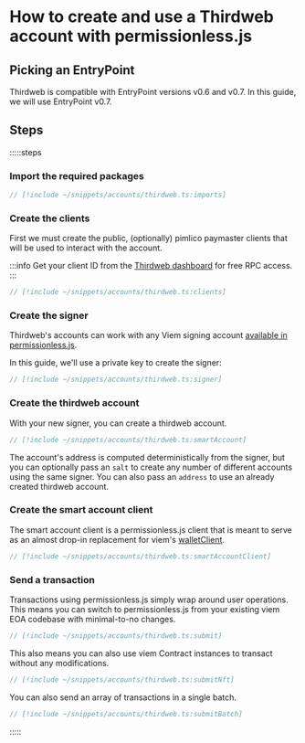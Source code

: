 
<VersionWarning version="0.2" />

# How to create and use a Thirdweb account with permissionless.js

## Picking an EntryPoint

Thirdweb is compatible with EntryPoint versions v0.6 and v0.7. In this guide, we will use EntryPoint v0.7.

## Steps

:::::steps

### Import the required packages

```ts
// [!include ~/snippets/accounts/thirdweb.ts:imports]
```

### Create the clients

First we must create the public, (optionally) pimlico paymaster clients that will be used to interact with the account.

:::info
Get your client ID from the [Thirdweb dashboard](https://thirdweb.com/dashboard/settings/api-keys) for free RPC access.
:::

```ts
// [!include ~/snippets/accounts/thirdweb.ts:clients]
```

### Create the signer

Thirdweb's accounts can work with any Viem signing account [available in permissionless.js](/permissionless/how-to/signers).

In this guide, we'll use a private key to create the signer:

```ts
// [!include ~/snippets/accounts/thirdweb.ts:signer]
```

### Create the thirdweb account

With your new signer, you can create a thirdweb account.

```ts
// [!include ~/snippets/accounts/thirdweb.ts:smartAccount]
```

The account's address is computed deterministically from the signer, but you can optionally pass an `salt` to create any number of different accounts using the same signer. You can also pass an `address` to use an already created thirdweb account.

### Create the smart account client

The smart account client is a permissionless.js client that is meant to serve as an almost drop-in replacement for viem's [walletClient](https://viem.sh/docs/clients/wallet.html).

```ts
// [!include ~/snippets/accounts/thirdweb.ts:smartAccountClient]
```

### Send a transaction

Transactions using permissionless.js simply wrap around user operations. This means you can switch to permissionless.js from your existing viem EOA codebase with minimal-to-no changes.

```ts
// [!include ~/snippets/accounts/thirdweb.ts:submit]
```

This also means you can also use viem Contract instances to transact without any modifications.

```ts
// [!include ~/snippets/accounts/thirdweb.ts:submitNft]
```

You can also send an array of transactions in a single batch.

```ts
// [!include ~/snippets/accounts/thirdweb.ts:submitBatch]
```

:::::
